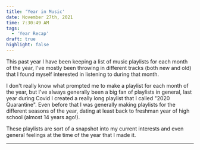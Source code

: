 ```yaml
---
title: 'Year in Music'
date: November 27th, 2021
time: 7:30:49 AM
tags:
  - 'Year Recap'
draft: true
highlight: false
---
```


This past year I have been keeping a list of music playlists for each month of
the year, I've mostly been throwing in different tracks (both new and old) that
I found myself interested in listening to during that month.

I don't really know what prompted me to make a playlist for each month of the
year, but I've always generally been a big fan of playlists in general, last
year during Covid I created a really long playlist that I called "2020
Quarantine". Even before that I was generally making playlists for the different
seasons of the year, dating at least back to freshman year of high school
(almost 14 years ago!).

These playlists are sort of a snapshot into my current interests and even
general feelings at the time of the year that I made it.

<Spacer />

---

<Spacer />
